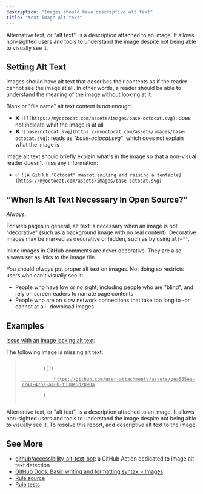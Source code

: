 ```yaml
---
description: "Images should have descriptive alt text"
title: "text-image-alt-text"
---
```



<IncludedIn rule="text-image-alt-text" />

Alternative text, or "alt text", is a description attached to an image.
It allows non-sighted users and tools to understand the image despite not being able to visually see it.

## Setting Alt Text

Images should have alt text that describes their contents as if the reader cannot see the image at all.
In other words, a reader should be able to understand the meaning of the image without looking at it.

Blank or "file name" alt text content is not enough:

- ❌ `![](https://myoctocat.com/assets/images/base-octocat.svg)`: does not indicate what the image is at all
- ❌ `![base-octocat.svg](https://myoctocat.com/assets/images/base-octocat.svg)`: reads as _"base-octocat.svg"_, which does not explain what the image is

Image alt text should briefly explain what's in the image so that a non-visual reader doesn't miss any information:

- ✅ `![A GitHub "Octocat" mascot smiling and raising a tentacle](https://myoctocat.com/assets/images/base-octocat.svg)`

## “When Is Alt Text Necessary In Open Source?”

_Always_.

For web pages in general, alt text is necessary when an image is not "decorative" (such as a background image with no real content).
Decorative images may be marked as decorative or hidden, such as by using `alt=""`.

Inline images in GitHub comments are never decorative.
They are also always set as links to the image file.

You should _always_ put proper alt text on images.
Not doing so restricts users who can't visually see it:

- People who have low or no sight, including people who are "blind", and rely on screenreaders to narrate page contents
- People who are on slow network connections that take too long to -or cannot at all- download images

## Examples

[Issue with an image lacking alt text](https://github.com/JoshuaKGoldberg/OctoGuideExamples/issues/10#issuecomment-2839495349):

<OctoGuideGitHubComment rule="text-image-alt-text">
The following image is missing alt text:

<blockquote>
	<code>
		![](
		<u>
			https://github.com/user-attachments/assets/bea565ea-7741-475a-a40b-f300e5d2090a
		</u>
		)
	</code>
</blockquote>

Alternative text, or \"alt text\", is a description attached to an image.
It allows non-sighted users and tools to understand the image despite not being able to visually see it.
To resolve this report, add descriptive alt text to the image.

</OctoGuideGitHubComment>

## See More

- [github/accessibility-alt-text-bot](https://github.com/github/accessibility-alt-text-bot): a GitHub Action dedicated to image alt text detection
- [GitHub Docs: Basic writing and formatting syntax > Images](https://docs.github.com/en/get-started/writing-on-github/getting-started-with-writing-and-formatting-on-github/basic-writing-and-formatting-syntax#images)
- [Rule source](https://github.com/JoshuaKGoldberg/OctoGuide/blob/main/src/rules/textImageAltText.ts)
- [Rule tests](https://github.com/JoshuaKGoldberg/OctoGuide/blob/main/src/rules/textImageAltText.test.ts)
